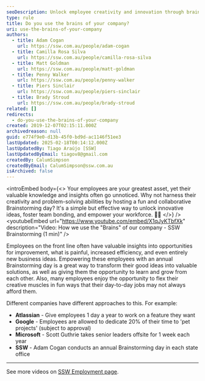 ```yaml
---
seoDescription: Unlock employee creativity and innovation through brainstorming days, fostering team bonding and empowering your workforce to drive business growth.
type: rule
title: Do you use the brains of your company?
uri: use-the-brains-of-your-company
authors:
  - title: Adam Cogan
    url: https://ssw.com.au/people/adam-cogan
  - title: Camilla Rosa Silva
    url: https://ssw.com.au/people/camilla-rosa-silva
  - title: Matt Goldman
    url: https://ssw.com.au/people/matt-goldman
  - title: Penny Walker
    url: https://ssw.com.au/people/penny-walker
  - title: Piers Sinclair
    url: https://ssw.com.au/people/piers-sinclair
  - title: Brady Stroud
    url: https://ssw.com.au/people/brady-stroud
related: []
redirects:
  - do-you-use-the-brains-of-your-company
created: 2019-12-07T02:15:11.000Z
archivedreason: null
guid: e774f9e0-d13b-45f0-bd9d-ac1146f51ee3
lastUpdated: 2025-02-18T00:14:12.000Z
lastUpdatedBy: Tiago Araújo [SSW]
lastUpdatedByEmail: tiagov8@gmail.com
createdBy: CalumSimpson
createdByEmail: CalumSimpson@ssw.com.au
isArchived: false
---
```


<introEmbed
  body={<>
Your employees are your greatest asset, yet their valuable knowledge and insights often go unnoticed. Why not harness their creativity and problem-solving abilities by hosting a fun and collaborative Brainstorming day? It's a simple but effective way to unlock innovative ideas, foster team bonding, and empower your workforce. 🧠💪
  </>}
/>
<youtubeEmbed url="https://www.youtube.com/embed/X1qJyKTbfXk" description="Video: How we use the \"Brains\" of our company - SSW Brainstorming (1 min)" />

Employees on the front line often have valuable insights into opportunities for improvement, what is painful, increased efficiency, and even entirely new business ideas. Empowering these employees with an annual Brainstorming day is a great way to transform their good ideas into valuable solutions, as well as giving them the opportunity to learn and grow from each other. Also, many employees enjoy the opportunity to flex their creative muscles in fun ways that their day-to-day jobs may not always afford them.

Different companies have different approaches to this. For example:

* **Atlassian** - Give employees 1 day a year to work on a feature they want
* **Google** - Employees are allowed to dedicate 20% of their time to 'pet projects' (subject to approval)
* **Microsoft** - Scott Guthrie takes senior leaders offsite for 1 week each year
* **SSW** - Adam Cogan conducts an annual Brainstorming day in each state office

<youtubeEmbed url="https://www.youtube.com/embed/ov8OGcApBjc" description="Video: Empowering Employees Through Brainstorming (3 min)" />

---

See more videos on [SSW Employment page](https://www.ssw.com.au/employment).
